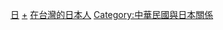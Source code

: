 [[Category:駐台代表|日]]
[[Category:日本駐中華民國大使|+]]
[[Category:在台灣的日本人|]]
[[Category:中華民國與日本關係|Category:中華民國與日本關係]]